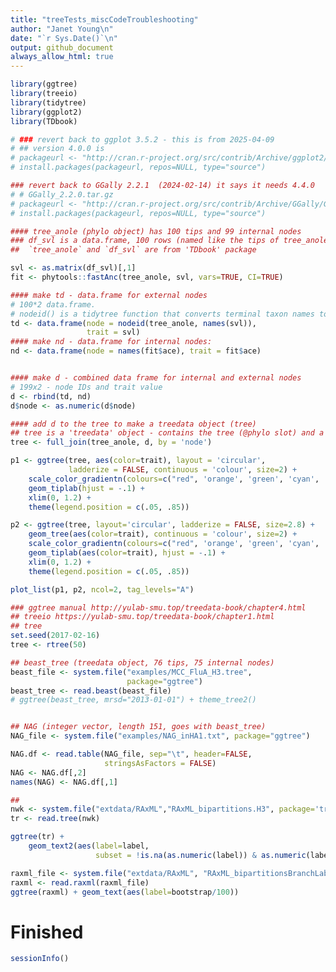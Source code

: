```yaml
---
title: "treeTests_miscCodeTroubleshooting"
author: "Janet Young\n"
date: "`r Sys.Date()`\n"
output: github_document
always_allow_html: true
---
```


```r
library(ggtree)
library(treeio)
library(tidytree)
library(ggplot2)
library(TDbook)
```



```r
# ### revert back to ggplot 3.5.2 - this is from 2025-04-09 
# ## version 4.0.0 is
# packageurl <- "http://cran.r-project.org/src/contrib/Archive/ggplot2/ggplot2_3.5.2.tar.gz"
# install.packages(packageurl, repos=NULL, type="source")

### revert back to GGally 2.2.1  (2024-02-14) it says it needs 4.4.0
# # GGally_2.2.0.tar.gz
# packageurl <- "http://cran.r-project.org/src/contrib/Archive/GGally/GGally_2.2.1.tar.gz"
# install.packages(packageurl, repos=NULL, type="source")
```

```r
#### tree_anole (phylo object) has 100 tips and 99 internal nodes
### df_svl is a data.frame, 100 rows (named like the tips of tree_anole), 1 column ("svl")
##  `tree_anole` and `df_svl` are from 'TDbook' package

svl <- as.matrix(df_svl)[,1]
fit <- phytools::fastAnc(tree_anole, svl, vars=TRUE, CI=TRUE)

#### make td - data.frame for external nodes
# 100*2 data.frame.
# nodeid() is a tidytree function that converts terminal taxon names to a numeric node ID
td <- data.frame(node = nodeid(tree_anole, names(svl)),
                 trait = svl)
#### make nd - data.frame for internal nodes:
nd <- data.frame(node = names(fit$ace), trait = fit$ace)


#### make d - combined data frame for internal and external nodes
# 199x2 - node IDs and trait value
d <- rbind(td, nd)
d$node <- as.numeric(d$node)

#### add d to the tree to make a treedata object (tree)
## tree is a 'treedata' object - contains the tree (@phylo slot) and a 199*4 tibble generated from d (with an added TRUE/FALSE column called 'isTip')
tree <- full_join(tree_anole, d, by = 'node')

p1 <- ggtree(tree, aes(color=trait), layout = 'circular', 
             ladderize = FALSE, continuous = 'colour', size=2) +
    scale_color_gradientn(colours=c("red", 'orange', 'green', 'cyan', 'blue')) +
    geom_tiplab(hjust = -.1) + 
    xlim(0, 1.2) + 
    theme(legend.position = c(.05, .85)) 

p2 <- ggtree(tree, layout='circular', ladderize = FALSE, size=2.8) + 
    geom_tree(aes(color=trait), continuous = 'colour', size=2) +  
    scale_color_gradientn(colours=c("red", 'orange', 'green', 'cyan', 'blue')) +
    geom_tiplab(aes(color=trait), hjust = -.1) + 
    xlim(0, 1.2) + 
    theme(legend.position = c(.05, .85)) 

plot_list(p1, p2, ncol=2, tag_levels="A")    
```





```r


### ggtree manual http://yulab-smu.top/treedata-book/chapter4.html
## treeio https://yulab-smu.top/treedata-book/chapter1.html
## tree
set.seed(2017-02-16)
tree <- rtree(50)

## beast_tree (treedata object, 76 tips, 75 internal nodes)
beast_file <- system.file("examples/MCC_FluA_H3.tree", 
                          package="ggtree")
beast_tree <- read.beast(beast_file)
# ggtree(beast_tree, mrsd="2013-01-01") + theme_tree2()


## NAG (integer vector, length 151, goes with beast_tree)
NAG_file <- system.file("examples/NAG_inHA1.txt", package="ggtree")

NAG.df <- read.table(NAG_file, sep="\t", header=FALSE, 
                     stringsAsFactors = FALSE)
NAG <- NAG.df[,2]
names(NAG) <- NAG.df[,1]

##
nwk <- system.file("extdata/RAxML","RAxML_bipartitions.H3", package='treeio')
tr <- read.tree(nwk)

ggtree(tr) + 
    geom_text2(aes(label=label, 
                   subset = !is.na(as.numeric(label)) & as.numeric(label) > 80))
```

```r
raxml_file <- system.file("extdata/RAxML", "RAxML_bipartitionsBranchLabels.H3", package="treeio")
raxml <- read.raxml(raxml_file)
ggtree(raxml) + geom_text(aes(label=bootstrap/100))
```


# Finished

```r
sessionInfo()
```

